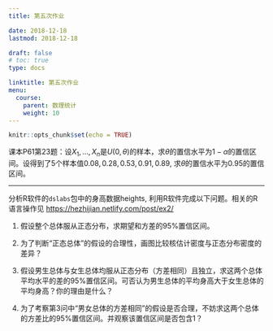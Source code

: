 ```yaml
---
title: 第五次作业

date: 2018-12-18 
lastmod: 2018-12-18 

draft: false
# toc: true
type: docs

linktitle: 第五次作业
menu:
  course: 
    parent: 数理统计
    weight: 10
---
```


```r
knitr::opts_chunk$set(echo = TRUE)
```


课本P61第23题：设$X_1,\dots,X_n$是$U(0,\theta)$的样本，求$\theta$的置信水平为$1-\alpha$的置信区间。设得到了$5$个样本值$0.08,0.28,0.53,0.91,0.89$, 求$\theta$的置信水平为$0.95$的置信区间。

<!-- 

`解`：因为$X_i\stackrel{iid}{\sim} U(0,\theta)$, 所以$Y_i:=X_i/\theta\stackrel{iid}{\sim} U(0,1)$. 由此可以构造很多种枢轴量。由于$X_{(n)}$为$\theta$的最大似然估计，所以很自然想到通过$X_{(n)}$来构造枢轴量。

$$G_1= \frac{X_{(n)}}{\theta}=Y_{(n)}$$

因为$Y_i\stackrel{iid}{\sim} U(0,1)$, 不难计算$Y_{(n)}$(也就是$G_1$)的分布函数为：
$$F_1(x) = P(Y_{(n)}\le x ) = \prod_{i=1}^n P(Y_i\le x) = x^n,x\in (0,1) $$


假设存在$0\le a<b\le 1$满足$P(a\le G_1\le b)=b^n-a^n=1-\alpha$, 则有可以得到一个
置信水平为$1-\alpha$的置信区间
$$\left[\frac{X_{(n)}}{b},\frac{X_{(n)}}{a}\right].$$

显然满足方程$b^n-a^n=1-\alpha$的解有无穷多种，最好的选择方案是使得$1/a-1/b$最短，即
$$a_{opt} = \arg \min_{a\in[0,\alpha^{1/n}]} \left[\frac{1}{a}-\frac{1}{(1-\alpha+a^n)^{1/n}}\right]= \arg \min_{a\in[0,\alpha^{1/n}]}g(a)$$

其中$g(a) = \frac{1}{a}-\frac{1}{(1-\alpha+a^n)^{1/n}},a\in[0,\alpha^{1/n}]$。因为
$$g'(a) = -\frac 1{a^2}+\frac{a^{n-1}}{(1-\alpha+a^n)^{1+1/n}}< -\frac{1}{a^2}+\frac{a^{n-1}}{(a^n)^{1+1/n}}=0$$


所以$g(a)$为单调递减函数，于是$a_{opt}=\alpha^{1/n},b_{opt}=1$. 所以最优的置信区间为$\left[X_{(n)},\frac{X_{(n)}}{\alpha^{1/n}}\right]$，把具体数据代进去可得置信区间为$[0.91,1.66]$.

当然你可以用平分法得到$a=(\alpha/2)^{1/n},b=(1-\alpha/2)^{1/n}$, 把具体数据代进去可得置信区间为$[0.9146,1.9031]$, 显然这样的区间长度比最优的情况长些。

此外，我们还可以构造其他的枢轴量，比如
$$G_2 = -2\sum_{i=1}^n\log Y_i = -2\sum_{i=1}^n\log X_i+2n\log \theta\sim\chi^2(2n)$$

为什么是卡方分布？请查看[第一次作业第五题](https://hezhijian.netlify.com/course/homework1/)

假设存在$0\le c<d$满足$P(c\le G_2\le d)=1-\alpha$, 则有可以得到另一个
置信水平为$1-\alpha$的置信区间
$$\left[e^{(c+2\sum_{i=1}^n\log X_i)/2n},e^{(d+2\sum_{i=1}^n\log X_i)/2n}\right].$$

利用平分法，不妨取$c=\chi^2_{\alpha/2}(2n),d=\chi^2_{1-\alpha/2}(2n)$. 代入数据得到置信区间为$[0.5465,3.0631]$，这种做法需要用到所有的数据，而且置信区间长度更长。

> 总结：从这例子看出，置信区间的选择有很多种，选取不同的枢轴量，所得的区间往往差别很大。如何选择恰当的枢轴量？一个很好的启发就是与点估计量联系起来。比如这道题第一种方式用到了最大值统计量，这个是未知参数的极大似然估计量，所以“好的”置信区间可能与它存在某种联系，比如包含它。然而，遗憾的是，对区间估计问题没有一个准则来得到所谓“好的”置信区间。

> 有部分同学使用中心极限定理来得到近似置信区间，这种做法对$n=5$的小样本问题不合适。


---

下面通过R语言来求解具体的区间估计问题，最方便的方法是用函数来实现。

```r

## 单个总体期望的区间估计
# x为数据
# 1-alpha为置信水平
# sigma为总体标准差，默认sigma=NA为未知标准差的情形
# k为输出结果的有效数字，如果k=0意味着不输出结果，默认输出k=6位有效数字的结果
meanCI <- function(x,alpha,sigma=NA,k=6){
  n = length(x)
  mu = mean(x)
  if(is.na(sigma)){
    #方差未知, 用t分布
    len = qt(1-alpha/2,df=n-1)*sd(x)/sqrt(n)
    CI = c(mu-len,mu+len)
  }else{
    #方差已知, 用正态分布
    len = qnorm(1-alpha/2)*sigma/sqrt(n)
    CI = c(mu-len,mu+len)
  }
  if(k>0){#输出结果，保留k位有效数字
    print(paste0("期望的",(1-alpha)*100,"%置信区间为[",signif(CI[1],k),", ",signif(CI[2],k),"]"))
  }
  return(CI)
}

## 单个总体方差的区间估计
# x为数据
# 1-alpha为置信水平
# mu为总体期望，默认mu=NA为未知期望的情形
# k为输出结果的有效数字，如果k=0意味着不输出结果，默认输出k=6位有效数字的结果
varCI <- function(x,alpha,mu=NA,k=6){
  n = length(x)
  if(is.na(mu)){
    #期望未知, 用chisq(n-1)分布
    CI = (n-1)*var(x)*c(1/qchisq(1-alpha/2,df=n-1),1/qchisq(alpha/2,df=n-1))
  }else{
    #期望已知, 用chisq(n)分布
    CI = sum((x-mu)^2)*c(1/qchisq(1-alpha/2,df=n),1/qchisq(alpha/2,df=n))
  }
  if(k>0){#输出结果，保留k位有效数字
    print(paste0("方差的",(1-alpha)*100,"%置信区间为[",signif(CI[1],k),", ",signif(CI[2],k),"]"))
  }
  return(CI)
}


```

---

为了解决课本P62第27题，只需要调用`varCI`函数就可以，操作如下

```r
# 第27题数据导入
data1 = c(249,254,243,268,253,269,287,241,273,
          306,303,280,260,256,278,344,304,283,310)
alpha = 0.05
CI1 = varCI(data1,alpha)
print(paste0("标准差的",(1-alpha)*100,"%置信区间为[",signif(sqrt(CI1[1]),6),", ",signif(sqrt(CI1[2]),6),"]"))
```



---


为解决课本P62第28题，只需要调用`meanCI`函数就可以，操作如下

```r
# 第28题数据导入
data2 = c(40,45,23,40,31,33,49,33,34,43,26,39)
alpha = 0.05
CI2 = meanCI(data2,alpha)

```

```r

```
-->

---


分析R软件的`dslabs`包中的身高数据heights, 利用R软件完成以下问题。相关的R语言操作见 [https://hezhijian.netlify.com/post/ex2/](https://hezhijian.netlify.com/post/ex2/)

1. 假设整个总体服从正态分布，求期望和方差的95%置信区间。

2. 为了判断“正态总体”的假设的合理性，画图比较核估计密度与正态分布密度的差异？

3. 假设男生总体与女生总体均服从正态分布（方差相同）且独立，求这两个总体平均水平的差的95%置信区间。可否认为男生总体的平均身高大于女生总体的平均身高？你的理由是什么？

4. 为了考察第3问中“男女总体的方差相同”的假设是否合理，不妨求这两个总体的方差比的95%置信区间。并观察该置信区间是否包含1？


<!-- 

`解`：第一问只需调用前面的两个函数求解即可。

```r
library("dslabs") #事先需要安装该package
attach(heights) #这样可以直接使用height和sex
alpha = 0.05
CI3 = meanCI(height,alpha)
CI4 = varCI(height,alpha)

```

下面解决第二问，可以看出是核估计与正态估计接近。

```r
par(lwd = 2,mar=c(4,4,4,2))
plot(density(height,from = 50,to=85),type="l",col="blue",xlab="x",main="Kernel vs. Normal")
x = seq(50,85,by=0.001)
y = dnorm(x,mean(height),sd(height))
lines(x,y,col="red")
legend(x=50,y=.1,legend=c("Kernel","Normal"),lty=c(1,1),col=c("blue","red"),lwd=c(2,2))

```




下面解决两个正态总体均值差（方差相同）的区间估计，同样用函数来解决。


```r

## 两个总体期望差的区间估计（已知方差相同）
# x,y为两个样本数据
# 1-alpha为置信水平
# k为输出结果的有效数字，如果k=0意味着不输出结果，默认输出k=6位有效数字的结果
meandiffCI <- function(x,y,alpha,k=6){
  n = length(x)
  m = length(y)
  mu1 = mean(x)
  mu2 = mean(y)
  sw = sqrt(((n-1)*var(x)+(m-1)*var(y))/(n+m-2))
  CI = mu1-mu2+qt(1-alpha/2,m+n-2)*sw*sqrt(1/n+1/m)*c(-1,1)
  if(k>0){#输出结果，保留k位有效数字
    print(paste0("期望差的",(1-alpha)*100,"%置信区间为[",signif(CI[1],k),", ",signif(CI[2],k),"]"))
  }
  return(CI)
}

M_height = height[sex=="Male"] #男生数据
F_height = height[sex=="Female"] #女生数据
alpha = 0.05
CI5 = meandiffCI(M_height,F_height,alpha)

```




下面解决两个正态总体方差比的区间估计，同样用函数来解决。

```r

## 两个总体方差比的区间估计（期望未知）
# x,y为两个样本数据
# 1-alpha为置信水平
# k为输出结果的有效数字，如果k=0意味着不输出结果，默认输出k=6位有效数字的结果
vardiffCI <- function(x,y,alpha,k=6){
  n = length(x)
  m = length(y)
  CI = var(x)/var(y)*c(1/qf(1-alpha/2,n-1,m-1),1/qf(alpha/2,n-1,m-1))
  if(k>0){#输出结果，保留k位有效数字
    print(paste0("方差比的",(1-alpha)*100,"%置信区间为[",signif(CI[1],k),", ",signif(CI[2],k),"]"))
  }
  return(CI)
}

CI6 = vardiffCI(M_height,F_height,alpha)

```


从中可以看出，方差比的置信区间包含1，可以认为男女两个总体的方差相同。

-->

